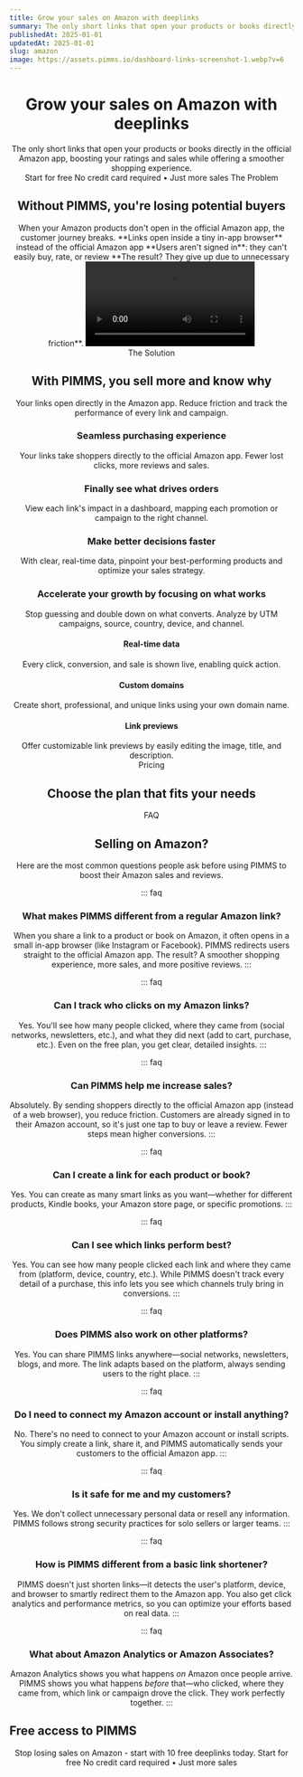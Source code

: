```yaml
---
title: Grow your sales on Amazon with deeplinks
summary: The only short links that open your products or books directly in the official Amazon app, boosting your ratings and sales while offering a smoother shopping experience.
publishedAt: 2025-01-01
updatedAt: 2025-01-01
slug: amazon
image: https://assets.pimms.io/dashboard-links-screenshot-1.webp?v=6
---
```


<Header />

<Slide size="xs">
  <Avatars />
  <Hero>
    <H1>Grow your sales on Amazon with <Primary>deeplinks</Primary></H1>
    <Summary>The only short links that open your products or books directly in the official Amazon app, boosting your ratings and sales while offering a smoother shopping experience.</Summary>
  </Hero>
  <Centered>
    <CtaButton><Fast /> Start for free</CtaButton>
    <CtaBottomText>No credit card required • Just more sales</CtaBottomText>
  </Centered>
  <VideoSlide src="https://player.vimeo.com/video/1069612678?badge=0&playsinline=0" cover="https://assets.pimms.io/video-pimms-intro-en-preview.mp4?v=3" />
</Slide>

<Slide variant="secondary" id="problem">
  <Centered>
    <Label variant="problem">The Problem</Label>
    <H2>Without PIMMS, you're losing <Primary>potential buyers</Primary></H2>
  </Centered>
  
  <Section variant="card">
    <TwoColumns ratio="2-1">
      <Column span={2} order="text">
        <WithoutPimms />
        <Text size="lg">
          When your Amazon products don't open in the official Amazon app, the customer journey breaks.
        </Text>
        <List>
          <Item variant="problem">**Links open inside a tiny in-app browser** instead of the official Amazon app</Item>
          <Item variant="problem">**Users aren't signed in**: they can't easily buy, rate, or review</Item>
          <Item variant="problem">**The result? They give up due to unnecessary friction**.</Item>
        </List>
      </Column>
      <Column span={1} order="visual">
        <Video src="https://assets.pimms.io/too-many-step-paypal.mp4" />
      </Column>
    </TwoColumns>
  </Section>
</Slide>

<Slide id="top-features">
  <Centered>
    <Label variant="solution">The Solution</Label>
    <H2>With PIMMS, you sell more and <Primary>know why</Primary></H2>
    <Text size="lg">Your links open directly in the Amazon app. Reduce friction and track the performance of every link and campaign.</Text>
  </Centered>

  <Section>
    <TwoColumns ratio="7-5">
      <Column span={7} order="visual">
        <DeeplinkDemo />
      </Column>
      <Column span={5} order="text">
        <H3>Seamless purchasing experience</H3>
        <Text>Your links take shoppers directly to the official Amazon app. Fewer lost clicks, more reviews and sales.</Text>
      </Column>
    </TwoColumns>
  </Section>

  <Section>
    <TwoColumns ratio="5-7">
      <Column span={5} order="text">
        <H3>Finally see what drives orders</H3>
        <Text>View each link's impact in a dashboard, mapping each promotion or campaign to the right channel.</Text>
      </Column>
      <Column span={7} order="visual">
        <AnalyticsDemo />
      </Column>
    </TwoColumns>
  </Section>

  <Section>
    <TwoColumns ratio="7-5">
      <Column span={7} order="visual">
        <Referer />
      </Column>
      <Column span={5} order="text">
        <H3>Make better decisions faster</H3>
        <Text>With clear, real-time data, pinpoint your best-performing products and optimize your sales strategy.</Text>
      </Column>
    </TwoColumns>
  </Section>

  <Section>
    <TwoColumns ratio="5-7">
      <Column span={5} order="text">
        <H3>Accelerate your growth by focusing on what works</H3>
        <Text>Stop guessing and double down on what converts. Analyze by UTM campaigns, source, country, device, and channel.</Text>
      </Column>
      <Column span={7} order="visual">
        <FilterFeature />
      </Column>
    </TwoColumns>
  </Section>

  <Section variant="card">
    <List layout="horizontal">
      <FeatureCard>
        <IconBox icon="zap" />
        <H4>Real-time data</H4>
        <Text>Every click, conversion, and sale is shown live, enabling quick action.</Text>
      </FeatureCard>
      <FeatureCard>
        <IconBox icon="globe" />
        <H4>Custom domains</H4>
        <Text>Create short, professional, and unique links using your own domain name.</Text>
      </FeatureCard>
      <FeatureCard>
        <IconBox icon="share" />
        <H4>Link previews</H4>
        <Text>Offer customizable link previews by easily editing the image, title, and description.</Text>
      </FeatureCard>
    </List>
  </Section>
</Slide>

<Slide variant="secondary" id="pricing">
  <Centered>
    <Label variant="none">Pricing</Label>
    <H2>Choose the plan that fits your needs</H2>
  </Centered>
  
  <Section>
    <TwoColumns ratio="1-1">
      <Column span={1}>
        <LifetimeOfferFree />
      </Column>
      <Column span={1}>
        <LifetimeOfferPro />
      </Column>
    </TwoColumns>
  </Section>
</Slide>

<Slide>
  <Centered>
    <Label variant="none">FAQ</Label>
    <H2>Selling on Amazon?</H2>
    <Text size="lg">Here are the most common questions people ask before using PIMMS to boost their Amazon sales and reviews.</Text>
  </Centered>
  
  <Section>

::: faq
### What makes PIMMS different from a regular Amazon link?
When you share a link to a product or book on Amazon, it often opens in a small in-app browser (like Instagram or Facebook). PIMMS redirects users straight to the official Amazon app. The result? A smoother shopping experience, more sales, and more positive reviews.
:::

::: faq
### Can I track who clicks on my Amazon links?
Yes. You'll see how many people clicked, where they came from (social networks, newsletters, etc.), and what they did next (add to cart, purchase, etc.). Even on the free plan, you get clear, detailed insights.
:::

::: faq
### Can PIMMS help me increase sales?
Absolutely. By sending shoppers directly to the official Amazon app (instead of a web browser), you reduce friction. Customers are already signed in to their Amazon account, so it's just one tap to buy or leave a review. Fewer steps mean higher conversions.
:::

::: faq
### Can I create a link for each product or book?
Yes. You can create as many smart links as you want—whether for different products, Kindle books, your Amazon store page, or specific promotions.
:::

::: faq
### Can I see which links perform best?
Yes. You can see how many people clicked each link and where they came from (platform, device, country, etc.). While PIMMS doesn't track every detail of a purchase, this info lets you see which channels truly bring in conversions.
:::

::: faq
### Does PIMMS also work on other platforms?
Yes. You can share PIMMS links anywhere—social networks, newsletters, blogs, and more. The link adapts based on the platform, always sending users to the right place.
:::

::: faq
### Do I need to connect my Amazon account or install anything?
No. There's no need to connect to your Amazon account or install scripts. You simply create a link, share it, and PIMMS automatically sends your customers to the official Amazon app.
:::

::: faq
### Is it safe for me and my customers?
Yes. We don't collect unnecessary personal data or resell any information. PIMMS follows strong security practices for solo sellers or larger teams.
:::

::: faq
### How is PIMMS different from a basic link shortener?
PIMMS doesn't just shorten links—it detects the user's platform, device, and browser to smartly redirect them to the Amazon app. You also get click analytics and performance metrics, so you can optimize your efforts based on real data.
:::

::: faq
### What about Amazon Analytics or Amazon Associates?
Amazon Analytics shows you what happens *on* Amazon once people arrive. PIMMS shows you what happens *before* that—who clicked, where they came from, which link or campaign drove the click. They work perfectly together.
:::

  </Section>
</Slide>

<Slide variant="accent" id="free">
  <Section variant="card">
    <TwoColumns ratio="1-1">
      <Column span={1} order="text">
        <H2 align="left">Free access to PIMMS</H2>
        <Text size="lg">Stop losing sales on Amazon - start with 10 free deeplinks today.</Text>
        <CtaButton><Fast /> Start for free</CtaButton>
        <CtaBottomText>No credit card required • Just more sales</CtaBottomText>
      </Column>
      <Column span={1} order="visual">
        <BouncingImages />
      </Column>
    </TwoColumns>
  </Section>
</Slide>

<Footer /> 
